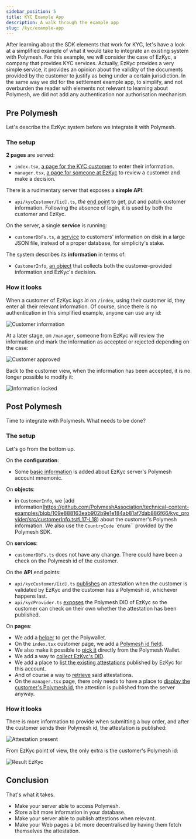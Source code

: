 ```yaml
---
sidebar_position: 5
title: KYC Example App
description: A walk through the example app
slug: /kyc/example-app
---
```


After learning about the SDK elements that work for KYC, let's have a look at a simplified example of what it would take to integrate an existing system with Polymesh. For this example, we will consider the case of EzKyc, a company that provides KYC services. Actually, EzKyc provides a very simple service, it provides an opinion about the validity of the documents provided by the customer to justify as being under a certain jurisdiction. In the same way we did for the settlement example app, to simplify, and not overburden the reader with elements not relevant to learning about Polymesh, we did not add any authentication nor authorisation mechanism.

## Pre Polymesh

Let's describe the EzKyc system before we integrate it with Polymesh.

### The setup

**2 pages** are served:

- `index.tsx`, [a page for the KYC customer](https://github.com/PolymeshAssociation/technical-content-examples/blob/a9ca81ab05062f70e382fab0dae78716207aa698/kyc_provider/pages/index.tsx) to enter their information.
- `manager.tsx`, [a page for someone at EzKyc](https://github.com/PolymeshAssociation/technical-content-examples/blob/a9ca81ab05062f70e382fab0dae78716207aa698/kyc_provider/pages/manager.tsx) to review a customer and make a decision.

There is a rudimentary server that exposes a **simple API**:

- `api/kycCustomer/[id].ts`, _the_ [end point](https://github.com/PolymeshAssociation/technical-content-examples/blob/a9ca81ab05062f70e382fab0dae78716207aa698/kyc_provider/pages/api/kycCustomer/%5Bid%5D.ts) to get, put and patch customer information. Following the absence of login, it is used by both the customer and EzKyc.

On the server, a single **service** is running:

- `customerDbFs.ts`, a [service](https://github.com/PolymeshAssociation/technical-content-examples/blob/a9ca81ab05062f70e382fab0dae78716207aa698/kyc_provider/src/customerDbFs.ts) to customers' information on disk in a large JSON file, instead of a proper database, for simplicity's stake.

The system describes its **information** in terms of:

- `CustomerInfo`, [an object](https://github.com/PolymeshAssociation/technical-content-examples/blob/a9ca81ab05062f70e382fab0dae78716207aa698/kyc_provider/src/customerInfo.ts) that collects both the customer-provided information and EzKyc's decision.

### How it looks

When a customer of EzKyc _logs in_ on `/index`, using their customer id, they enter all their relevant information. Of course, since there is no authentication in this simplified example, anyone can use any id:

![Customer information](images/app-info-pre.png)

At a later stage, on `/manager`, someone from EzKyc will review the information and mark the information as accepted or rejected depending on the case:

![Customer approved](images/app-result-pre.png)

Back to the customer view, when the information has been accepted, it is no longer possible to modify it:

![Information locked](images/app-info-locked.png)

## Post Polymesh

Time to integrate with Polymesh. What needs to be done?

### The setup

Let's go from the bottom up.

On the **configuration**:

- Some [basic information](https://github.com/PolymeshAssociation/technical-content-examples/blob/109e888163eab902b9e1e184ab81af7dab886f66/kyc_provider/next.config.js) is added about EzKyc server's Polymesh account mnemonic.

On **objects**:

- in `CustomerInfo`, we [add information]https://github.com/PolymeshAssociation/technical-content-examples/blob/109e888163eab902b9e1e184ab81af7dab886f66/kyc_provider/src/customerInfo.ts#L17-L18) about the customer's Polymesh information. We also use the `CountryCode` `enum`` provided by the Polymesh SDK.

On **services**:

- `customerDbFs.ts` does not have any change. There could have been a check on the Polymesh id of the customer.

On the **API** end points:

- `api/kycCustomer/[id].ts` [publishes](https://github.com/PolymeshAssociation/technical-content-examples/blob/109e888163eab902b9e1e184ab81af7dab886f66/kyc_provider/pages/api/kycCustomer/%5Bid%5D.ts) an attestation when the customer is validated by EzKyc and the customer has a Polymesh id, whichever happens last.
- `api/kycProvider.ts` [exposes](https://github.com/PolymeshAssociation/technical-content-examples/blob/109e888163eab902b9e1e184ab81af7dab886f66/kyc_provider/pages/api/kycProvider.ts) the Polymesh DID of EzKyc so the customer can check on their own whether the attestation has been published.

On **pages**:

- We add a [helper](https://github.com/PolymeshAssociation/technical-content-examples/blob/109e888163eab902b9e1e184ab81af7dab886f66/kyc_provider/src/ui-helpers.ts) to get the Polywallet.
- On the `index.tsx` customer page, we add a [Polymesh id field](https://github.com/PolymeshAssociation/technical-content-examples/blob/109e888163eab902b9e1e184ab81af7dab886f66/kyc_provider/pages/index.tsx#L259).
- We also make it possible to [pick it](https://github.com/PolymeshAssociation/technical-content-examples/blob/109e888163eab902b9e1e184ab81af7dab886f66/kyc_provider/pages/index.tsx#L132-L136) directly from the Polymesh Wallet.
- We add a way to [collect EzKyc's DID](https://github.com/PolymeshAssociation/technical-content-examples/blob/109e888163eab902b9e1e184ab81af7dab886f66/kyc_provider/pages/index.tsx#L40-L42).
- We add a place to [list the existing attestations](https://github.com/PolymeshAssociation/technical-content-examples/blob/109e888163eab902b9e1e184ab81af7dab886f66/kyc_provider/pages/index.tsx#L270-L308) published by EzKyc for this account.
- And of course a way to [retrieve](https://github.com/PolymeshAssociation/technical-content-examples/blob/109e888163eab902b9e1e184ab81af7dab886f66/kyc_provider/pages/index.tsx#L163-L170) said attestations.
- On the `manager.tsx` page, there only needs to have a place to [display the customer's Polymesh id](https://github.com/PolymeshAssociation/technical-content-examples/blob/109e888163eab902b9e1e184ab81af7dab886f66/kyc_provider/pages/manager.tsx#L137-L140), the attestion is published from the server anyway.

### How it looks

There is more information to provide when submitting a buy order, and after the customer sends their Polymesh id, the attestation is published:

![Attestation present](images/app-info-post.png)

From EzKyc point of view, the only extra is the customer's Polymesh id:

![Result EzKyc](images/app-result-post.png)

## Conclusion

That's what it takes.

- Make your server able to access Polymesh.
- Store a bit more information in your database.
- Make your server able to publish attestions when relevant.
- Make your Web pages a bit more decentralised by having them fetch themselves the attestation.

